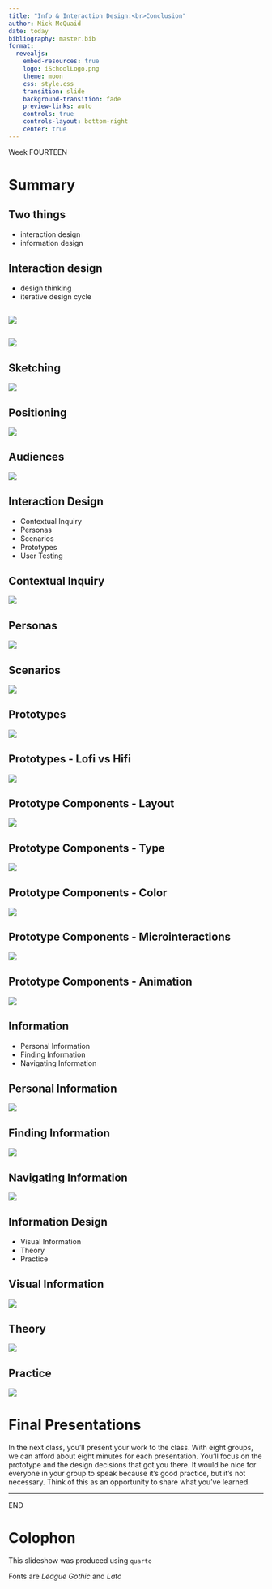 ```yaml
---
title: "Info & Interaction Design:<br>Conclusion"
author: Mick McQuaid
date: today
bibliography: master.bib
format:
  revealjs:
    embed-resources: true
    logo: iSchoolLogo.png
    theme: moon
    css: style.css
    transition: slide
    background-transition: fade
    preview-links: auto
    controls: true
    controls-layout: bottom-right
    center: true
---
```


::: {.r-fit-text}
Week FOURTEEN
:::

# Summary

## Two things
- interaction design
- information design

## Interaction design
- design thinking
- iterative design cycle

##
![](fiDoubleDiamond.png)

##
![](fiIterativeSWdevel.png)

## Sketching
![](fiJagerWangSketch.png)

## Positioning
![](fiTriangle.png)

## Audiences
![](fiBabyBubblehead.png)

## Interaction Design
- Contextual Inquiry
- Personas
- Scenarios
- Prototypes
- User Testing

## Contextual Inquiry
![](fiAffinityAftermath.png)

## Personas
![](fiPersonaCreation.png)

## Scenarios
![](fiStoryboardExample.png)

## Prototypes
![](fiElementarySchoolDesign.png)

## Prototypes - Lofi vs Hifi
![](fiSketchPrototype.png)

## Prototype Components - Layout
![](fiLayoutPrimitives.png)

## Prototype Components - Type
![](fiDrKnowMenu3.png)

## Prototype Components - Color
![](fiGooglingColorWords.png)

## Prototype Components - Microinteractions
![](fiActions.png)

## Prototype Components - Animation
![](fiIllusionOfLife2.jpg)

## Information
- Personal Information
- Finding Information
- Navigating Information

## Personal Information
![](fiNeedsPlusInfo.png)

## Finding Information
![](fiPageRank.png)

## Navigating Information
![](fiInfoHiding.png)

## Information Design
- Visual Information
- Theory
- Practice

## Visual Information
![](fiUnicodeV12Update.jpg)

## Theory
![](fiGestaltPrinc1.png)

## Practice
![](fiDiagramTypes.png)

# Final Presentations
In the next class, you'll present your work to the class. With eight groups, we can afford about eight minutes for each presentation. You'll focus on the prototype and the design decisions that got you there. It would be nice for everyone in your group to speak because it's good practice, but it's not necessary. Think of this as an opportunity to share what you've learned.

---

::: {.r-fit-text}
END
:::

# Colophon

This slideshow was produced using `quarto`

Fonts are *League Gothic* and *Lato*

